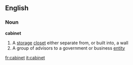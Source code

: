 == English ==
=== Noun ===
'''cabinet'''
# A [[storage]] [[closet]] either separate from, or built into, a wall
# A group of advisors to a government or business [[entity]]

[[fr:cabinet]]
[[it:cabinet]]